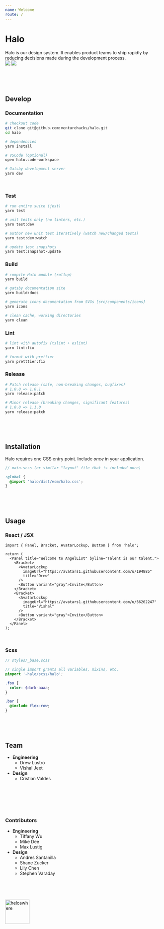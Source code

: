 ```yaml
---
name: Welcome
route: /
---
```



# Halo

<Bracket gap="6" className="max-w-2xl mb-8">
  <div>
    Halo is our design system. It enables product teams to ship rapidly by reducing decisions made during the development process.
  </div>
  <div className="flex-none">
    <a target="_blank" href="https://buildkite.com/angellist/halo"><img src="https://badge.buildkite.com/71f435fbeaf326479fce6ce41959cf3c7376de8d29367666a7.svg?branch=master" /></a>
    <a target="_blank" href="https://app.netlify.com/sites/halo-design-system/deploys"><img src="https://api.netlify.com/api/v1/badges/87d1d78b-b9dc-440b-ba5a-90f89afce587/deploy-status" style={{ maxWidth: '88px' }} /></a>
  </div>
</Bracket>

&nbsp;

&nbsp;

## Develop

### Documentation

```bash
# checkout code
git clone git@github.com:venturehacks/halo.git
cd halo

# dependencies
yarn install

# VSCode (optional)
open halo.code-workspace

# Gatsby development server
yarn dev
```

&nbsp;

### Test

```bash
# run entire suite (jest)
yarn test

# unit tests only (no linters, etc.)
yarn test:dev

# author new unit test iteratively (watch new/changed tests)
yarn test:dev:watch

# update jest snapshots
yarn test:snapshot-update
```

### Build

```bash
# compile Halo module (rollup)
yarn build

# gatsby documentation site
yarn build:docs

# generate icons documentation from SVGs [src/components/icons]
yarn icons

# clean cache, working directories
yarn clean
```

### Lint

```bash
# lint with autofix (tslint + eslint)
yarn lint:fix

# format with prettier
yarn pretttier:fix
```

### Release

```bash
# Patch release (safe, non-breaking changes, bugfixes)
# 1.0.0 => 1.0.1
yarn release:patch

# Minor release (breaking changes, significant features)
# 1.0.0 => 1.1.0
yarn release:patch
```

&nbsp;

<br />


## Installation

Halo requires one CSS entry point. Include _once_ in your application.

```scss
// main.scss (or similar "layout" file that is included once)

:global {
  @import 'halo/dist/esm/halo.css';
}
```

&nbsp;

<br />

## Usage

### React / JSX

```tsx
import { Panel, Bracket, AvatarLockup, Button } from 'halo';

return (
  <Panel title="Welcome to AngelList" byline="Talent is our talent.">
    <Bracket>
      <AvatarLockup
        imageUrl="https://avatars1.githubusercontent.com/u/194885"
        title="Drew"
      />
      <Button variant="gray">Invite</Button>
    </Bracket>
    <Bracket>
      <AvatarLockup
        imageUrl="https://avatars1.githubusercontent.com/u/56262247"
        title="Vishal"
      />
      <Button variant="gray">Invite</Button>
    </Bracket>
  </Panel>
);
```

&nbsp;

### Scss

```scss
// styles/_base.scss

// single import grants all variables, mixins, etc.
@import '~halo/scss/halo';

.foo {
  color: $dark-aaaa;
}

.bar {
  @include flex-row;
}
```

&nbsp;

<br />

## Team

- **Engineering**
  - Drew Lustro
  - Vishal Jeet
- **Design**
  - Cristian Valdes

&nbsp;

<br />

&nbsp;

### Contributors

- **Engineering**
  - Tiffany Wu
  - Mike Dee
  - Max Lustig
- **Design**
  - Andres Santanilla
  - Shane Zucker
  - Lily Chen
  - Stephen Varaday

&nbsp;

<br />

<img
  src="https://user-images.githubusercontent.com/194885/54588593-b2a26580-49e0-11e9-99c2-8a702f69747a.gif"
  width="78"
  alt="heloswhere"
/>
